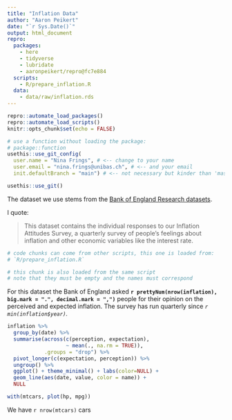 ```yaml
---
title: "Inflation Data"
author: "Aaron Peikert"
date: "`r Sys.Date()`"
output: html_document
repro:
  packages:
    - here
    - tidyverse
    - lubridate
    - aaronpeikert/repro@fc7e884
  scripts:
    - R/prepare_inflation.R
  data:
    - data/raw/inflation.rds
---
```


```r
repro::automate_load_packages()
repro::automate_load_scripts()
knitr::opts_chunk$set(echo = FALSE)
```


```r
# use a function without loading the package:
# package::function
usethis::use_git_config(
  user.name = "Nina Frings", # <-- change to your name
  user.email = "nina.frings@unibas.ch", # <-- and your email
  init.defaultBranch = "main") # <-- not necessary but kinder than 'master'

usethis::use_git()
```

The dataset we use stems from the [Bank of England Research datasets](https://www.bankofengland.co.uk/statistics/research-datasets).

I quote:

> This dataset contains the individual responses to our Inflation Attitudes Survey, a quarterly survey of people’s feelings about inflation and other economic variables like the interest rate. 

```r
# code chunks can come from other scripts, this one is loaded from:
# `R/prepare_inflation.R`
```

```r
# this chunk is also loaded from the same script
# note that they must be empty and the names must correspond
```

For this dataset the Bank of England asked **`r prettyNum(nrow(inflation), big.mark = ".", decimal.mark = ",")`** people for their opinion on the perceived and expected inflation.
The survey has run quarterly since *`r min(inflation$year)`.*

```r
inflation %>% 
  group_by(date) %>% 
  summarise(across(c(perception, expectation),
                   ~ mean(., na.rm = TRUE)),
            .groups = "drop") %>% 
  pivot_longer(c(expectation, perception)) %>% 
  ungroup() %>% 
  ggplot() + theme_minimal() + labs(color=NULL) +
  geom_line(aes(date, value, color = name)) +
  NULL
```


```r
with(mtcars, plot(hp, mpg))
```

We have `r nrow(mtcars) ` cars
